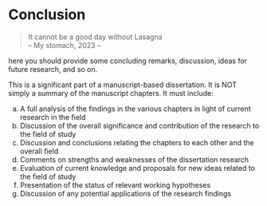 # Conclusion {#sec-conc}


> It cannot be a good day without Lasagna  
>  -- My stomach, 2023 --

here you should provide some concluding remarks, discussion, ideas for future research, and so on. 

This is a significant part of a manuscript-based dissertation. It is NOT simply 
a summary of the manuscript chapters. It must include:

a. A full analysis of the findings in the various chapters in light of current research in the field
b. Discussion of the overall significance and contribution of the research to the field of study
c. Discussion and conclusions relating the chapters to each other and the overall field
d. Comments on strengths and weaknesses of the dissertation research
e. Evaluation of current knowledge and proposals for new ideas related to the field of study
f. Presentation of the status of relevant working hypotheses
g. Discussion of any potential applications of the research findings

